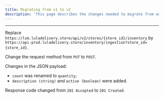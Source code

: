 ```yaml
---
title: Migrating from v1 to v2
description: 'This page describes the changes needed to migrate from our v1 API to v2 API'
---
```


----

Replace `https://lsm.luladelivery.store/api/v2/stores/{store_id}/inventory` by `https://api-prod.luladelivery.store/inventory/ingestion?store_id={store_id}`.

Change the request method from `PUT` to `POST`.

Changes in the JSON payload:

 - `count` was renamed to `quantity`;
 - `description (string)` and `active (boolean)` were added.

Response code changed from `202 Accepted` to `201 Created`.
